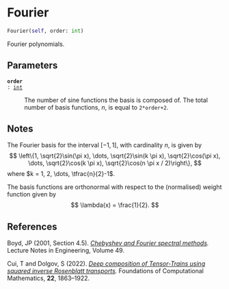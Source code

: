 # Fourier { #deep_tensor.Fourier }

```python
Fourier(self, order: int)
```

Fourier polynomials.

## Parameters {.doc-section .doc-section-parameters}

<code>[**order**]{.parameter-name} [:]{.parameter-annotation-sep} [[int](`int`)]{.parameter-annotation}</code>

:   The number of sine functions the basis is composed of. The  total number of basis functions, $n$, is equal to `2*order+2`.

## Notes {.doc-section .doc-section-notes}

The Fourier basis for the interval $[-1, 1]$, with cardinality $n$, 
is given by
$$
    \left\{1, \sqrt{2}\sin(\pi x), \dots, \sqrt{2}\sin(k \pi x), 
    \sqrt{2}\cos(\pi x), \dots, \sqrt{2}\cos(k \pi x), 
    \sqrt{2}\cos(n \pi x / 2)\right\},
$$
where $k = 1, 2, \dots, \tfrac{n}{2}-1$. 

The basis functions are orthonormal with respect to the 
(normalised) weight function given by
$$
    \lambda(x) = \frac{1}{2}.
$$

## References {.doc-section .doc-section-references}

Boyd, JP (2001, Section 4.5). *[Chebyshev and Fourier spectral 
methods](https://link.springer.com/book/9783540514879).* Lecture 
Notes in Engineering, Volume 49.

Cui, T and Dolgov, S (2022). *[Deep composition of Tensor-Trains 
using squared inverse Rosenblatt transports](https://doi.org/10.1007/s10208-021-09537-5).* 
Foundations of Computational Mathematics, **22**, 1863--1922.
